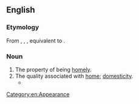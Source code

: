 ==English==

===Etymology===
From {{inh|en|enm|homlynesse}}, {{m|enm|homelynesse}}, {{m|enm|hamelynes}}, equivalent to {{suffix|en|homely|ness}}.

===Noun===
{{en-noun|~}}

# The property of being [[homely]].
# The quality associated with [[home]]; [[domesticity]].
#* {{quote-book|en|year=1831|author={{w|Letitia Elizabeth Landon}}|title=Romance and Reality|volume=2|pages=209-210|text=How many familiar faces, rejoicing in our joy, sorrowing with our sorrow—how many cares, pleasant from habit—sickness, whose suffering gave a tenderer character to love—mirth, the mirth of the cheerful hearth or the daily meal—mirth, like home-made bread, sweeter from its very '''homeliness'''—...}}

[[Category:en:Appearance]]